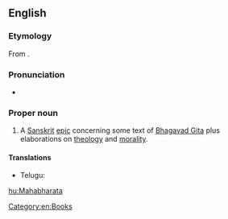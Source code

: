 ==English==

===Etymology===
From {{etyl|sa}} {{term|महाभारत|lang=sa|tr=Mahābhārata}}.

===Pronunciation===
* {{IPA|/məhabɚad̪ə/}}

===Proper noun===
{{wikipedia}}
{{en-proper noun}}

# {{Hinduism}} A [[Sanskrit]] [[epic]] concerning some text of [[Bhagavad Gita]] plus elaborations on [[theology]] and [[morality]].

====Translations====
{{trans-top|A Sanskrit epic}}
* Telugu: {{t|te|మహాభారతము|sc=Telu}}
{{trans-mid}}
{{trans-bottom}}

[[Category:en:Books]]

[[hu:Mahabharata]]